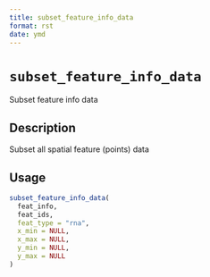 ```yaml
--- 
title: subset_feature_info_data 
format: rst 
date: ymd 
--- 
```

# `subset_feature_info_data`

Subset feature info data


## Description

Subset  all spatial feature (points) data


## Usage

```r
subset_feature_info_data(
  feat_info,
  feat_ids,
  feat_type = "rna",
  x_min = NULL,
  x_max = NULL,
  y_min = NULL,
  y_max = NULL
)
```


